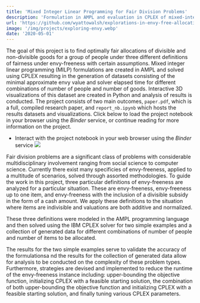 ```yaml
---
title: 'Mixed Integer Linear Programming for Fair Division Problems'
description: 'Formulation in AMPL and evaluation in CPLEX of mixed-integer linear programs for several fair division problems under envy-freeness. Visualization in Python of resultant model and solver data.'
url: 'https://github.com/wyattowalsh/explorations-in-envy-free-allocations'
image: '/img/projects/exploring-envy.webp'
date: '2020-05-01'
---
```


The goal of this project is to find optimally fair allocations of divisible and non-divisible goods for a group of people under three different definitions of fairness under envy-freeness with certain assumptions. Mixed integer linear programming (MILP) formulations are created in AMPL and solved using CPLEX resulting in the generation of datasets consisting of the minimal approximate envy value and solver elapsed time for different combinations of number of people and number of goods. Interactive 3D visualizations of this dataset are created in Python and analysis of results is conducted. The project consists of two main outcomes, `paper.pdf`, which is a full, compiled research paper, and `report_nb.ipynb` which hosts the results datasets and visualizations. Click below to load the project notebook in your browser using the *Binder* service, or continue reading for more information on the project.

- Interact with the project notebook in your web browser using the <i>Binder</i> service <a target="_blank" rel="noopener noreferrer" href=https://bit.ly/3dxaBfS> <img src=https://mybinder.org/badge_logo.svg/></a>

Fair division problems are a significant class of problems with considerable multidisciplinary involvement ranging from social science to computer science. Currently there exist many specificies of envy-freeness, applied to a multitude of scenarios, solved through assorted methodologies.  To guide the work in this project, three particular  definitions  of  envy-freeness  are  analyzed  for  a  particular  situation.   These  are envy-freeness, envy-freeness up to one item, and envy-freeness with the inclusion of a divisible subsidy in the form of a cash amount.  We apply these definitions to the situation where items are indivisible and valuations are both additive and normalized.  

These three definitions were modeled in the AMPL programming language and then solved using the IBM CPLEX solver for two simple examples and a collection of generated data for different combinations of number of people and number of items to be allocated. 
 
The results for the two simple examples serve to validate the accuracy of the formulationsa nd the results for the collection of generated data allow for analysis to be conducted on the complexity  of  these  problem  types.   Furthermore,  strategies  are  devised  and  implemented to reduce the runtime of the envy-freeness instance including:  upper-bounding the objective function, initializing CPLEX with a feasible starting solution, the combination of both upper-bounding the objective function and initializing CPLEX with a feasible starting solution, and finally tuning various CPLEX parameters.